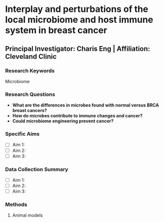 # Interplay and perturbations of the local microbiome and host immune system in breast cancer
## Principal Investigator: Charis Eng | Affiliation: Cleveland Clinic
### Research Keywords
Microbiome 

### Research Questions

- **What are the differences in microbes found with normal versus BRCA breast cancers?**
- **How do microbes contribute to immune changes and cancer?** 
- **Could microbiome engineering prevent cancer?**

### Specific Aims

- [ ] Aim 1: 
- [ ] Aim 2: 
- [ ] Aim 3: 

### Data Collection Summary

- [ ] Aim 1: 
- [ ] Aim 2: 
- [ ] Aim 3:

### Methods
1. Animal models

